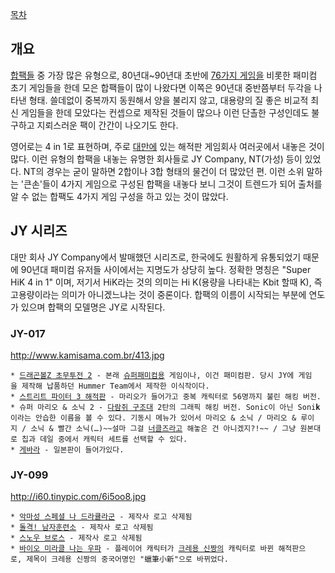 [[목차]]

== 개요 ==
[[합팩]]들 중 가장 많은 유형으로, 80년대~90년대 초반에 [[76가지 게임]]을 비롯한 패미컴 초기 게임들을 한데 모은 합팩들이 많이 나왔다면 이쪽은 90년대 중반쯤부터 두각을 나타낸 형태. 쓸데없이 중복까지 동원해서 양을 불리지 않고, 대용량의 질 좋은 비교적 최신 게임들을 한데 모았다는 컨셉으로 제작된 것들이 많으나 이런 단촐한 구성인데도 불구하고 지뢰스러운 팩이 간간이 나오기도 한다.

영어로는 4 in 1로 표현하며, 주로 [[대만]]에 있는 해적판 게임회사 여러곳에서 내놓은 것이 많다. 이런 유형의 합팩을 내놓는 유명한 회사들로 JY Company, NT(가성) 등이 있었다. NT의 경우는 굳이 말하면 2합이나 3합 형태의 물건이 더 많았던 편. 이런 소위 말하는 '큰손'들이 4가지 게임으로 구성된 합팩을 내놓다 보니 그것이 트렌드가 되어 출처를 알 수 없는 합팩도 4가지 게임 구성을 하고 있는 것이 많았다.

== JY 시리즈 ==
대만 회사 JY Company에서 발매했던 시리즈로, 한국에도 원활하게 유통되었기 때문에 90년대 패미컴 유저들 사이에서는 지명도가 상당히 높다. 정확한 명칭은 "Super HiK 4 in 1" 이며, 저기서 HiK라는 것의 의미는 Hi K(용량을 나타내는 Kbit 할때 K), 즉 고용량이라는 의미가 아니겠느냐는 것이 중론이다. 합팩의 이름이 시작되는 부분에 연도가 있으며 합팩의 모델명은 JY로 시작된다.

=== JY-017 ===
http://www.kamisama.com.br/413.jpg
 * [[드래곤볼Z 초무투전|드래곤볼Z 초무투전 2]] - 본래 [[슈퍼패미컴]]용 게임이나, 이건 패미컴판. 당시 JY에 게임을 제작해 납품하던 Hummer Team에서 제작한 이식작이다.
 * [[스트리트 파이터 3 해적판]] - 마리오가 들어가고 중복 캐릭터로 56명까지 불린 해킹 버전.
 * 슈퍼 마리오 & 소닉 2 - [[다람쥐 구조대]] 2탄의 그래픽 해킹 버전. Sonic이 아닌 Soni'''k'''이라는 안습한 이름을 볼 수 있다. 기동시 메뉴가 있어서 마리오 & 소닉 / 마리오 & 루이지 / 소닉 & 빨간 소닉(…)~~설마 그걸 [[너클즈 디 에키드나|너클즈]]라고 해놓은 건 아니겠지?!~~ / 그냥 원본대로 칩과 데일 중에서 캐릭터 세트를 선택할 수 있다.
 * [[게바라]] - 일본판이 들어가있다.

=== JY-099 ===
http://i60.tinypic.com/6i5oo8.jpg
 * [[악마성 스페셜 나 드라큘라군]] - 제작사 로고 삭제됨
 * [[돌격! 남자훈련소]] - 제작사 로고 삭제됨
 * [[스노우 브로스]] - 제작사 로고 삭제됨
 * [[바이오 미라클 나는 우파]] - 플레이어 캐릭터가 [[크레용 신짱]]의 캐릭터로 바뀐 해적판으로, 제목이 크레용 신짱의 중국어명인 "蠟筆小新"으로 바뀌었다.
